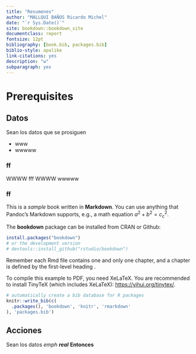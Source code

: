 ```yaml
--- 
title: "Resumenes"
author: "MALLQUI BAÑOS Ricardo Michel"
date: "`r Sys.Date()`"
site: bookdown::bookdown_site
documentclass: report
fontsize: 12pt
bibliography: [book.bib, packages.bib]
biblio-style: apalike
link-citations: yes
description: "w"
subparagraph: yes
---
```


# Prerequisites

## Datos
Sean los datos que se prosiguen

* www
* wwwww

### ff

WWWW fff
WWWW wwwww

### ff

This is a _sample_ book written in **Markdown**. You can use anything that Pandoc's Markdown supports, e.g., a math equation $a^2 + b^2 = c^2_c$.

The **bookdown** package can be installed from CRAN or Github:

```r
install.packages("bookdown")
# or the development version
# devtools::install_github("rstudio/bookdown")
```

Remember each Rmd file contains one and only one chapter, and a chapter is defined by the first-level heading .

To compile this example to PDF, you need XeLaTeX. You are recommended to install TinyTeX (which includes XeLaTeX): <https://yihui.org/tinytex/>.

```r
# automatically create a bib database for R packages
knitr::write_bib(c(
  .packages(), 'bookdown', 'knitr', 'rmarkdown'
), 'packages.bib')
```
## Acciones

Sean los datos _emph_ **_real_** **Entonces** 